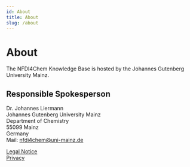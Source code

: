 ```yaml
---
id: About
title: About
slug: /about
---
```


# About

The NFDI4Chem Knowledge Base is hosted by the Johannes Gutenberg University Mainz.

## Responsible Spokesperson

Dr. Johannes Liermann  
Johannes Gutenberg University Mainz  
Department of Chemistry  
55099 Mainz  
Germany  
Mail: [nfdi4chem@uni-mainz.de](mailto:nfdi4chem@uni-mainz.de)

[Legal Notice](imprint)  
[Privacy](https://www.uni-mainz.de/en/privacy/)
